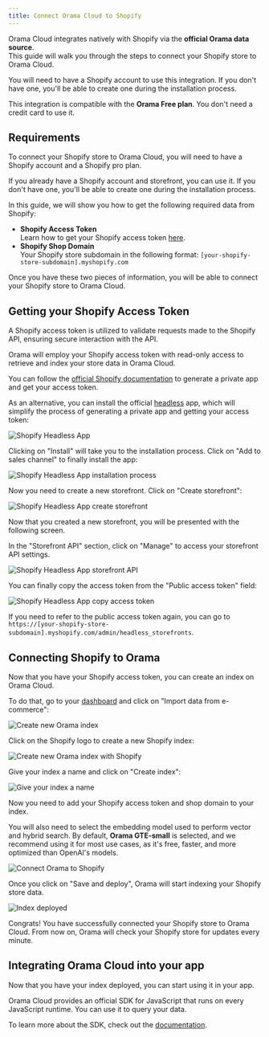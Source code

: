 ```yaml
---
title: Connect Orama Cloud to Shopify
---
```


Orama Cloud integrates natively with Shopify via the **official Orama data source**. \
This guide will walk you through the steps to connect your Shopify store to Orama Cloud.

You will need to have a Shopify account to use this integration. If you don't have one, you'll be able to create one during the installation process.

This integration is compatible with the **Orama Free plan**. You don't need a credit card to use it.

## Requirements

To connect your Shopify store to Orama Cloud, you will need to have a Shopify account and a Shopify pro plan.

If you already have a Shopify account and storefront, you can use it. If you don't have one, you'll be able to create one during the installation process.

In this guide, we will show you how to get the following required data from Shopify:

- **Shopify Access Token** \
  Learn how to get your Shopify access token [here](#getting-your-shopify-access-token).
- **Shopify Shop Domain** \
  Your Shopify store subdomain in the following format: `[your-shopify-store-subdomain].myshopify.com`

Once you have these two pieces of information, you will be able to connect your Shopify store to Orama Cloud.

## Getting your Shopify Access Token

A Shopify access token is utilized to validate requests made to the Shopify API, ensuring secure interaction with the API.

Orama will employ your Shopify access token with read-only access to retrieve and index your store data in Orama Cloud.

You can follow the [official Shopify documentation](https://shopify.dev/docs/apps/auth/admin-app-access-tokens) to generate a private app and get your access token.

As an alternative, you can install the official [headless](https://apps.shopify.com/headless) app, which will simplify the process of generating a private app and getting your access token:

<img
  src='/cloud/guides/shopify/headless-app.webp'
  alt='Shopify Headless App'
/>

Clicking on "Install" will take you to the installation process. Click on "Add to sales channel" to finally install the app:

<img
  src='/cloud/guides/shopify/headless-app-installation.webp'
  alt='Shopify Headless App installation process'
/>

Now you need to create a new storefront. Click on "Create storefront":

<img
  src='/cloud/guides/shopify/headless-app-create-storefront.webp'
  alt='Shopify Headless App create storefront'
/>

Now that you created a new storefront, you will be presented with the following screen.

In the "Storefront API" section, click on "Manage" to access your storefront API settings.

<img
  src='/cloud/guides/shopify/headless-app-storefront-created.webp'
  alt='Shopify Headless App storefront API'
/>

You can finally copy the access token from the "Public access token" field:

<img
  src='/cloud/guides/shopify/headless-app-access-token.webp'
  alt='Shopify Headless App copy access token'
/>

If you need to refer to the public access token again, you can go to `https://[your-shopify-store-subdomain].myshopify.com/admin/headless_storefronts`.

## Connecting Shopify to Orama

Now that you have your Shopify access token, you can create an index on Orama Cloud.

To do that, go to your [dashboard](https://cloud.orama.com/indexes) and click on "Import data from e-commerce":

<img
  src='/cloud/guides/shopify/orama-new-index.png'
  alt='Create new Orama index'
/>

Click on the Shopify logo to create a new Shopify index:

<img
  src='/cloud/guides/shopify/orama-new-index-shopify.png'
  alt='Create new Orama index with Shopify'
/>

Give your index a name and click on "Create index":

<img
  src='/cloud/guides/shopify/orama-shopify-config.png'
  alt='Give your index a name'
/>

Now you need to add your Shopify access token and shop domain to your index.

You will also need to select the embedding model used to perform vector and hybrid search. By default, **Orama GTE-small** is selected, and we recommend using it for most use cases, as it's free, faster, and more optimized than OpenAI's models.

<img
  src='/cloud/guides/shopify/orama-new-index-shopify-feed.png'
  alt='Connect Orama to Shopify'
/>

Once you click on "Save and deploy", Orama will start indexing your Shopify store data.

<img
  src='/cloud/guides/shopify/orama-deployed.png'
  alt='Index deployed'
/>

Congrats! You have successfully connected your Shopify store to Orama Cloud. From now on, Orama will check your Shopify store for updates every minute.

## Integrating Orama Cloud into your app

Now that you have your index deployed, you can start using it in your app.

Orama Cloud provides an official SDK for JavaScript that runs on every JavaScript runtime. You can use it to query your data.

To learn more about the SDK, check out the [documentation](/cloud/integrating-orama-cloud/javascript-sdk).
